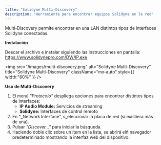 ```yaml
---
title: "Solidyne Multi-Discovery"
description: "Herramienta para encontrar equipos Solidyne en la red"
---
```


Multi-Discovery permite encontrar en una LAN distintos tipos de interfaces Solidyne conectadas.

**Instalación**

Descar el archivo e instalar siguiendo las instrucciones en pantalla: https://www.solidynepro.com/DW/IP.exe

<img
  src="/images/multi-discovery.png"
  alt="Solidyne Multi-Discovery"
  title="Solidyne Multi-Discovery"
  className="mx-auto"
  style={{ width:"60%" }}
/>

**Uso de Multi-Discovery**

1. El menú _"Protocolo"_ despliega opciones para encontrar distintos tipos de interfaces:
   - **IP Audio Module:** Servicios de streaming
   - **Solidyne:** Interfaces de control remoto
2. En "_Network Interface", s_eleccionar la placa de red (si existiera más de una).
3. Pulsar _"Discover..."_ para iniciar la búsqueda. 
4. Haciendo doble clic sobre un ítem en la lista, se abrirá elñ navegador predeterminado mostrando la interfaz web del dispositivo.